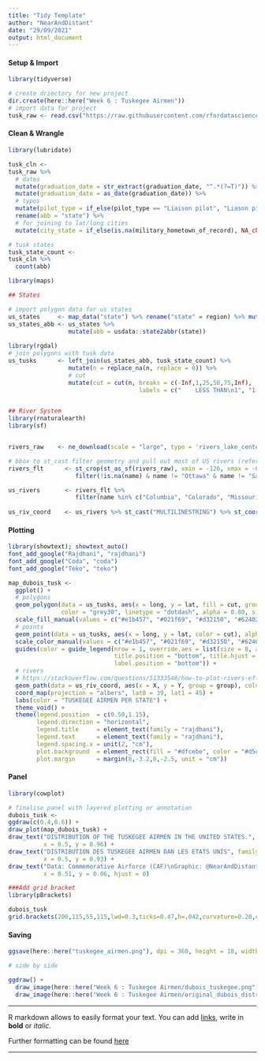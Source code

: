 ```yaml
---
title: "Tidy Template"
author: "NearAndDistant"
date: "29/09/2021"
output: html_document
---
```


#### Setup & Import
```r
library(tidyverse)

# create driectory for new project
dir.create(here::here("Week 6 : Tuskegee Airmen"))
# import data for project
tusk_raw <- read.csv("https://raw.githubusercontent.com/rfordatascience/tidytuesday/master/data/2022/2022-02-08/airmen.csv")

```

#### Clean & Wrangle
```r
library(lubridate)

tusk_cln <-
tusk_raw %>%
  # dates
  mutate(graduation_date = str_extract(graduation_date, "^.*(?=T)")) %>%
  mutate(graduation_date = as_date(graduation_date)) %>%
  # typos
  mutate(pilot_type = if_else(pilot_type == "Liaison pilot", "Liason pilot", pilot_type)) %>%
  rename(abb = "state") %>%
  # for joining to lat/long cities
  mutate(city_state = if_else(is.na(military_hometown_of_record), NA_character_ , paste0(str_to_title(military_hometown_of_record), " ", abb)))

# tusk states
tusk_state_count <-
tusk_cln %>%
  count(abb)

```

```r
library(maps)

## States

# import polygon data for us states
us_states     <- map_data("state") %>% rename("state" = region) %>% mutate(state = str_to_title(state))
us_states_abb <- us_states %>% 
                 mutate(abb = usdata::state2abbr(state))
                                
library(rgdal)
# join polygons with tusk data
us_tusks      <- left_join(us_states_abb, tusk_state_count) %>%
                 mutate(n = replace_na(n, replace = 0)) %>%
                 # cut
                 mutate(cut = cut(n, breaks = c(-Inf,1,25,50,75,Inf),
                                     labels = c("    LESS THAN\n1", "1-25", "26-50", "51-75", "76-102")))


## River System
library(rnaturalearth)
library(sf)


rivers_raw    <- ne_download(scale = "large", type = 'rivers_lake_centerlines', category = 'physical', returnclass = "sf")

# bbox to st_cast filter geometry and pull out most of US rivers (reference only - use for filtered names)
rivers_flt      <- st_crop(st_as_sf(rivers_raw), xmin = -126, xmax = -64, ymin = 24, ymax = 45) %>% 
                   filter(!is.na(name) & name != "Ottawa" & name != "Saint John" & name != "Winnipeg" & name != "R. des Outaouais" & name != "Rainy") 

us_rivers       <- rivers_flt %>% 
                   filter(name %in% c("Columbia", "Colorado", "Missouri", "Arkansas", "Red", "Snake" , "Mississipi", "Sacremento", "Rio Grande", "Tennessee", "Ohio"))
 
us_riv_coord    <- us_rivers %>% st_cast("MULTILINESTRING") %>% st_coordinates() %>% as_tibble() %>% mutate(group = paste0(L1, "-", L2))

```

#### Plotting
```r
library(showtext); showtext_auto()
font_add_google("Rajdhani", "rajdhani")
font_add_google("Coda", "coda")
font_add_google("Teko", "teko")

map_dubois_tusk <-
  ggplot() +
  # polygons
  geom_polygon(data = us_tusks, aes(x = long, y = lat, fill = cut, group = group),
               color = "grey30", linetype = "dotdash", alpha = 0.80, size = 0.2, show.legend = FALSE) +
  scale_fill_manual(values = c("#e1b457", "#021f69", "#d32150", "#624025", "black")) +
  # points
  geom_point(data = us_tusks, aes(x = long, y = lat, color = cut), alpha = 0) +
  scale_color_manual(values = c("#e1b457", "#021f69", "#d32150", "#624025", "black")) +
  guides(color = guide_legend(nrow = 1, override.aes = list(size = 8, alpha = 0.7),
                              title.position = "bottom", title.hjust = 0.5, title.vjust = -2, 
                              label.position = "bottom")) +
  # rivers
  # https://stackoverflow.com/questions/51333546/how-to-plot-rivers-efficiently
  geom_path(data = us_riv_coord, aes(x = X, y = Y, group = group), color = "grey25", size = 0.3) +
  coord_map(projection = "albers", lat0 = 39, lat1 = 45) +
  labs(color = "TUSKEGEE AIRMEN PER STATE") +
  theme_void() +
  theme(legend.position  = c(0.50,1.15),
        legend.direction = "horizontal",
        legend.title     = element_text(family = "rajdhani"),
        legend.text      = element_text(family = "rajdhani"),
        legend.spacing.x = unit(2, "cm"),
        plot.background  = element_rect(fill = "#dfcebe", color = "#d5d4d0", size = 8),
        plot.margin      = margin(8,-3.2,0,-2.5, unit = "cm"))

```

#### Panel
```r
library(cowplot)

# finalise panel with layered plotting or annotation
dubois_tusk <-
ggdraw(c(0.4,0.6)) +
draw_plot(map_dubois_tusk) +
draw_text("DISTRIBUTION OF THE TUSKEGEE AIRMEN IN THE UNITED STATES.", family = "teko", fontface = "bold", size = 18, color = "grey25", 
          x = 0.5, y = 0.96) +
draw_text("DISTRIBUTION DES TUSKEGEE AIRMEN DAN LES ETATS UNIS", family = "coda", size = 10, color = "grey25", 
          x = 0.5, y = 0.93) +
draw_text("Data: Commemorative Airforce (CAF)\nGraphic: @NearAndDistant", family = "coda", size = 6, color = "grey42", 
          x = 0.51, y = 0.06, hjust = 0)

###Add grid bracket
library(pBrackets)

dubois_tusk
grid.brackets(200,115,55,115,lwd=0.3,ticks=0.47,h=.042,curvature=0.20,col="grey60",type=5)

```

#### Saving
```r

ggsave(here::here("tuskegee_airmen.png"), dpi = 360, height = 10, width = 15)

```

```r
# side by side

ggdraw() +
  draw_image(here::here("Week 6 : Tuskegee Airmen/dubois_tuskegee.png"), x = 0.01, width = 0.47) +
  draw_image(here::here("Week 6 : Tuskegee Airmen/original_dubois_distribution_of_negroes_us_1900.jpeg"), x =  0.48, width = 0.5)

```


***

R markdown allows to easily format your text. You can add [links](www.r-graph-gallery.com), write in **bold** or *italic*.

Further formatting can be found [here](https://holtzy.github.io/Pimp-my-rmd/)

***